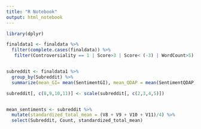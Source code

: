 ```yaml
---
title: "R Notebook"
output: html_notebook
---
```




```r
library(dplyr)

finaldata1 <- finaldata %>%  
  filter(complete.cases(finaldata)) %>% 
   filter(Controversiality == 1 | Score>3 | Score< (-3) | WordCount>5) 


subreddit <- finaldata1 %>% 
  group_by(Subreddit) %>% 
  summarize(mean_GI= mean(SentimentGI), mean_QDAP = mean(SentimentQDAP), mean_HE = mean(SentimentHE), mean_LM =mean(SentimentLM), uncertainty = mean(RatioUncertaintyLM), Count = n()) %>% filter(Count > 30)

subreddit[, c(8,9,10,11)] <- scale(subreddit[, c(2,3,4,5)])


mean_sentiments <- subreddit %>% 
  mutate(standardized_total_mean = (V8 + V9 + V10 + V11)/4) %>% 
  select(Subreddit, Count, standardized_total_mean)





  
 ```

